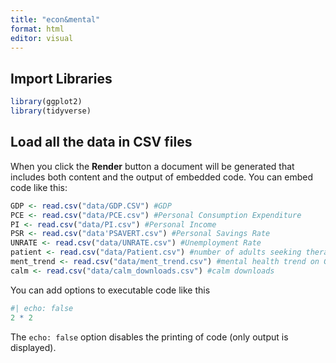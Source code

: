 ```yaml
---
title: "econ&mental"
format: html
editor: visual
---
```


## Import Libraries

```r
library(ggplot2)
library(tidyverse)
```

## Load all the data in CSV files

When you click the **Render** button a document will be generated that includes both content and the output of embedded code. You can embed code like this:

```r
GDP <- read.csv("data/GDP.CSV") #GDP
PCE <- read.csv("data/PCE.csv") #Personal Consumption Expenditure
PI <- read.csv("data/PI.csv") #Personal Income
PSR <- read.csv("data'PSAVERT.csv") #Personal Savings Rate
UNRATE <- read.csv("data/UNRATE.csv") #Unemployment Rate
patient <- read.csv("data/Patient.csv") #number of adults seeking therapy
ment_trend <- read.csv("data/ment_trend.csv") #mental health trend on Google
calm <- read.csv("data/calm_downloads.csv") #calm downloads

```

You can add options to executable code like this

```r
#| echo: false
2 * 2
```

The `echo: false` option disables the printing of code (only output is displayed).
